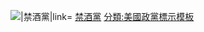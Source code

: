 [[File:Prohibition Party logo.svg|{{{1|20px}}}|禁酒黨|link=]] [[禁酒黨]]<noinclude>
[[分類:美國政黨標示模板]]</noinclude>